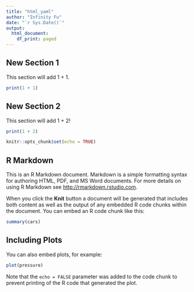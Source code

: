 ```yaml
---
title: "html_yaml"
author: "Infinity Fu"
date: "`r Sys.Date()`"
output:
  html_document:
    df_print: paged
---
```


## New Section 1

This section will add 1 + 1.

```r
print(1 + 1)
```

## New Section 2

This section will add 1 + 2!

```r
print(1 + 2)
```



```r
knitr::opts_chunk$set(echo = TRUE)
```

## R Markdown

This is an R Markdown document. Markdown is a simple formatting syntax for authoring HTML, PDF, and MS Word documents. For more details on using R Markdown see <http://rmarkdown.rstudio.com>.

When you click the **Knit** button a document will be generated that includes both content as well as the output of any embedded R code chunks within the document. You can embed an R code chunk like this:

```r
summary(cars)
```

## Including Plots

You can also embed plots, for example:

```r
plot(pressure)
```

Note that the `echo = FALSE` parameter was added to the code chunk to prevent printing of the R code that generated the plot.
